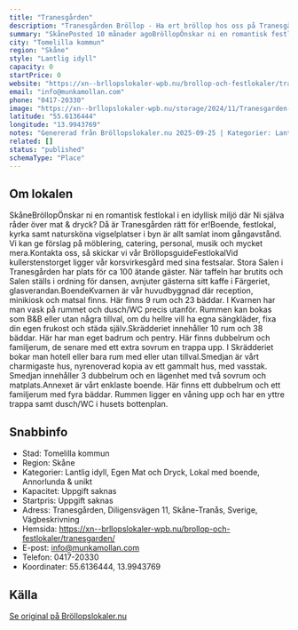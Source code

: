 ```yaml
---
title: "Tranesgården"
description: "Tranesgården Bröllop - Ha ert bröllop hos oss på Tranesgården. Se vår fina Bröllopslokal. Skicka gärna en förfrågan så hjälper vi Er!"
summary: "SkånePosted 10 månader agoBröllopÖnskar ni en romantisk festlokal i en idyllisk miljö där Ni själva råder över mat & dryck? Då är Tranesgården rätt för er!Boende, festlokal, kyrka samt natursköna…"
city: "Tomelilla kommun"
region: "Skåne"
style: "Lantlig idyll"
capacity: 0
startPrice: 0
website: "https://xn--brllopslokaler-wpb.nu/brollop-och-festlokaler/tranesgarden/"
email: "info@munkamollan.com"
phone: "0417-20330"
image: "https://xn--brllopslokaler-wpb.nu/storage/2024/11/Tranesgarden-brollopslokal-skane-brollop-skanes-tranas-visn.webp"
latitude: "55.6136444"
longitude: "13.9943769"
notes: "Genererad från Bröllopslokaler.nu 2025-09-25 | Kategorier: Lantlig idyll, Egen Mat och Dryck, Lokal med boende, Annorlunda & unikt"
related: []
status: "published"
schemaType: "Place"
---
```


## Om lokalen

SkåneBröllopÖnskar ni en romantisk festlokal i en idyllisk miljö där Ni själva råder över mat & dryck? Då är Tranesgården rätt för er!Boende, festlokal, kyrka samt natursköna vigselplatser i byn är allt samlat inom gångavstånd. Vi kan ge förslag på möblering, catering, personal, musik och mycket mera.Kontakta oss, så skickar vi vår BröllopsguideFestlokalVid kullerstenstorget ligger vår korsvirkesgård med sina festsalar. Stora Salen i Tranesgården har plats för ca 100 ätande gäster. När taffeln har brutits och Salen ställs i ordning för dansen, avnjuter gästerna sitt kaffe i Färgeriet, glasverandan.BoendeKvarnen är vår huvudbyggnad där reception, minikiosk och matsal finns. Här finns 9 rum och 23 bäddar. I Kvarnen har man vask på rummet och dusch/WC precis utanför. Rummen kan bokas som B&B eller utan några tillval, om du hellre vill ha egna sängkläder, fixa din egen frukost och städa själv.Skrädderiet innehåller 10 rum och 38 bäddar. Här har man eget badrum och pentry. Här finns dubbelrum och familjerum, de senare med ett extra sovrum en trappa upp. I Skrädderiet bokar man hotell eller bara rum med eller utan tillval.Smedjan är vårt charmigaste hus, nyrenoverad kopia av ett gammalt hus, med vasstak. Smedjan innehåller 3 dubbelrum och en lägenhet med två sovrum och matplats.Annexet är vårt enklaste boende. Här finns ett dubbelrum och ett familjerum med fyra bäddar. Rummen ligger en våning upp och har en yttre trappa samt dusch/WC i husets bottenplan.

## Snabbinfo

- Stad: Tomelilla kommun
- Region: Skåne
- Kategorier: Lantlig idyll, Egen Mat och Dryck, Lokal med boende, Annorlunda & unikt
- Kapacitet: Uppgift saknas
- Startpris: Uppgift saknas
- Adress: Tranesgården, Diligensvägen 11, Skåne-Tranås, Sverige, Vägbeskrivning
- Hemsida: https://xn--brllopslokaler-wpb.nu/brollop-och-festlokaler/tranesgarden/
- E-post: info@munkamollan.com
- Telefon: 0417-20330
- Koordinater: 55.6136444, 13.9943769

## Källa

[Se original på Bröllopslokaler.nu](https://xn--brllopslokaler-wpb.nu/brollop-och-festlokaler/tranesgarden/)
